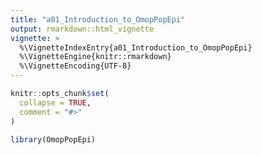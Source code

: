 ```yaml
---
title: "a01_Introduction_to_OmopPopEpi"
output: rmarkdown::html_vignette
vignette: >
  %\VignetteIndexEntry{a01_Introduction_to_OmopPopEpi}
  %\VignetteEngine{knitr::rmarkdown}
  %\VignetteEncoding{UTF-8}
---
```


```r
knitr::opts_chunk$set(
  collapse = TRUE,
  comment = "#>"
)
```

```r
library(OmopPopEpi)
```
